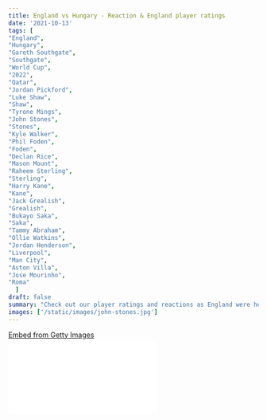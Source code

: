 ```yaml
---
title: England vs Hungary - Reaction & England player ratings
date: '2021-10-13'
tags: [
"England",
"Hungary",
"Gareth Southgate",
"Southgate",
"World Cup",
"2022",
"Qatar",
"Jordan Pickford",
"Luke Shaw",
"Shaw",
"Tyrone Mings",
"John Stones",
"Stones",
"Kyle Walker",
"Phil Foden",
"Foden",
"Declan Rice",
"Mason Mount",
"Raheem Sterling",
"Sterling",
"Harry Kane",
"Kane",
"Jack Grealish",
"Grealish",
"Bukayo Saka",
"Saka",
"Tammy Abraham",
"Ollie Watkins",
"Jordan Henderson",
"Liverpool",
"Man City",
"Aston Villa",
"Jose Mourinho",
"Roma"
  ]
draft: false
summary: "Check out our player ratings and reactions as England were held at the iconic Wembley stadium by Hungary as Gareth Southgate has a lot to ponder upon by the time November edges closer in their race to qualify for the World Cup in Qatar."
images: ['/static/images/john-stones.jpg']
---
```


<div
  className="getty embed image"
  style={{
    backgroundColor: '#fff',
    display: 'inline-block',
    fontFamily: 'Roboto, sans-serif',
    color: '#a7a7a7',
    fontSize: '11px',
    width: '100%',
    maxWidth: '594px',
    float: 'left',
    marginRight: '20px',
    marginBottom: '20px',
  }}
>
  <div style={{ padding: 0, margin: 0, textAlign: 'left' }}>
    <a
      href="http://www.gettyimages.in/detail/1346242029"
      target="_blank"
      style={{
        color: '#a7a7a7',
        textDecoration: 'none',
        fontWeight: 'normal !important',
        border: 'none',
        display: 'inline-block',
      }}
    >
      Embed from Getty Images
    </a>
  </div>
  <div
    style={{
      overflow: 'hidden',
      position: 'relative',
      height: 0,
      padding: '65.99327% 0 0 0',
      width: '100%',
    }}
  >
    <iframe
      src="//embed.gettyimages.com/embed/1346242029?et=SzVNC3_2RDhjbRQ5DSGTYw&tld=in&sig=YmjL_uipgr4ndK62BUO53xpBwe0FlY4Fdx1vFYFWKM4=&caption=false&ver=1"
      scrolling="no"
      frameBorder={0}
      width={594}
      height={392}
      style={{
        display: 'inline-block',
        position: 'absolute',
        top: 0,
        left: 0,
        width: '100%',
        height: '100%',
        margin: 0,
      }}
    />
  </div>
</div>

Hungary keep the 3 Lions at bay as Gareth Southgate and his men were below par at Wembley

**John Stones earned a point for England as he poached the ball into the back of the net as he levelled the score line, but his goal wasn't enough to help his side seal a comeback.**

England began the game with their foot on the gas as they came close to open the scoreline with Luke Shaw, Jack Grealish and Harry Kane in the midst of a few bright chances for England.

However, it was Hungary who took the lead against the run of play as Luke Shaw was penalised for a high boot onto Loic Nego which occurred inside the penalty box.

It was at that time when Roland Sallai took responsibility and slotted it home for the Hungarians as he sent Pickford the wrong way.

That goal resulted in England accelerating towards the opponents in search of an equaliser and that goal came just before half time as Man City's John Stones poked the ball home for the Three Lions as Declan Rice helped it on it's way.

The second half began and it was England who dominated proceedings, but they failed to apply the finishing touch to all the opportunities created through their creative play.

England had a few opportunities to seal the game, but John Stone's header and Raheem Sterling's effort of goal were just wide of the target.

Hungary could've taken home all 3 points when Bukayo Saka lost the ball just outside the penalty box, but Filip Holender got his shot off the wrong way as his effort of goal was a few miles away from the top right corner of the goal.

This statement draw at Wembley means that England will have to wait for another month to confirm their places in the 2022 World Cup in Qatar with Poland lurking in behind like a fox.

<div
  className="getty embed image"
  style={{
    backgroundColor: '#fff',
    display: 'inline-block',
    fontFamily: 'Roboto, sans-serif',
    color: '#a7a7a7',
    fontSize: '11px',
    width: '100%',
    maxWidth: '594px',
    float: 'left',
    marginRight: '20px',
    marginBottom: '20px',
  }}
>
  <div style={{ padding: 0, margin: 0, textAlign: 'left' }}>
    <a
      href="http://www.gettyimages.in/detail/1235845261"
      target="_blank"
      style={{
        color: '#a7a7a7',
        textDecoration: 'none',
        fontWeight: 'normal !important',
        border: 'none',
        display: 'inline-block',
      }}
    >
      Embed from Getty Images
    </a>
  </div>
  <div
    style={{
      overflow: 'hidden',
      position: 'relative',
      height: 0,
      padding: '66.66667% 0 0 0',
      width: '100%',
    }}
  >
    <iframe
      src="//embed.gettyimages.com/embed?assets=1235845261,1346235403,1235844500,1235844936&et=CReRA894RcZMS4Z37G7m0A&tld=in&sig=2-vaKd2cHbjFfnvDIFNcD6PxLVgMO2iGy7JHmrR_YwM=&caption=false&ver=1"
      scrolling="no"
      frameBorder={0}
      width={594}
      height={396}
      style={{
        display: 'inline-block',
        position: 'absolute',
        top: 0,
        left: 0,
        width: '100%',
        height: '100%',
        margin: 0,
      }}
    />
  </div>
</div>

## England player ratings

1.  **Jordan Pickford: 6.5** - Given the fact that Hungary had very little to throw at him, he was fairly at ease in goal apart from one occasion where he had to pick the ball up once from his net after diving the wrong way.

    He was quite disappointed after going the wrong way for that Penalty and rightly so as he would've made England's night much more comfortable.

    Well, Penalties are always a lottery ticket and there's no issue if he didn't get a palm on that one.

2.  **Luke Shaw: 6.5** - You could say that he was unlucky to give away that foul, but as a professional, it's important to be absolutely certain that you're safe before pulling out a foot that high.

    You could also say that he wasn't aware of his surroundings. After all, we're humans!

    He looked to make amends for his error and pushed forward with real drive and intent. He also linked up well with Kane and Grealish in particular.

3.  **Tyrone Mings: 6** - The Aston Villa defender had a decent night at the back as he got the best of Sallai in the air.

    Helped England to keep moving by building out from the back along with Stones.

4.  **John Stones: 9** - He was a step above any other English player out there. He did extremely well in both boxes.

    One proud moment if you're an England fan was that he kept growing in confidence after scoring the equaliser.

    Stones was a key figure to keep England pushing forward as well as keeping things organised at the back.

    He also deserves a lot of credit for trying. He put in the effort. In life, "Effort" is the only thing you can control. Unfortunately, his added efforts on goal were not rewarding which was why we rated him 9, but it was such a positive night for the Man City defender.

    Here are a few stats of the Man City defender:

5.  **Kyle Walker: 6** - The right back had a quiet night at Wembley. He has been struggling to find his groove in the last few weeks.

    He wasn't able to make things work in the attacking half for England. He did get a lot of the ball and kept it moving swiftly as he used his pace to good effect.

6.  **Phil Foden: 7** - He has been versatile for England on the attacking front for the Three Lions as he was deployed as a midfielder.

    His smart movement on and off the ball asked the Hungarian defence a lot of questions. With the ball at his feet, he dictated play well and found gaps in between the Hungary defence.

    He played his part in the equalizing goal as his wicked delivery found its way to John Stones.

7.  **Declan Rice: 6.5** - As ever, the reliable defensive midfielder was the foundation from which England stood and dictated play in midfield with the likes of Mount, Sterling, Grealish and Foden getting a much free role to attack and push forward.

    His passes were square and he did not want to take the added risk of finding a slick pass in between the opposition's set-up.

    He did a bit of dirty work too by sweeping up in midfield.

    Played his part in the equalising goal as the ball ricocheted off him onto the feet of Stones.

8.  **Mason Mount: 5.5** - His display on the field was more towards the defensive side of the game rather than the offensive side.

    It seemed as though the effects of his injury were haunting him as he was unable to cause any attacking threat for the Hungarians to ponder upon.

    He will need a few games to get things up and running for him.

9.  **Raheem Sterling: 5** - If there was one criticism that Sterling has been taking for the last "x" number of years is his lack of finishing and consistency.

    At the Euro's, Sterling was clinical and consistent throughout the tournament.

    Months later, in a crucial game, Sterling had missed his target as he couldn't get his efforts on target. He had multiple opportunities to score goals, but the England international and Man City player couldn't not come up with the goods.

    He is excellent in making runs into the box like Jerry who the opposition (Tom) can't get a hold off.

    However, Sterling isn't as clinical as Jerry is.

10. **Jack Grealish: 6.5** - The only silver lining in England's attacking play was Jack Grealish as he looked like he was out there looking for solutions to break through the opposition's defensive line.

    He interlinked with Luke Shaw down the left-hand side of England's attacking force.

    One of his highlights was the back heel flick to release Shaw was a moment to savour.

    He won the elusive free kick which was later converted by Stones as a goal.

    Sadly and surprisingly, he was the first one to be subbed off by Southgate. We wonder how things would be if he had stayed on. England could've written their name for the World Cup in Qatar.

11. **Harry Kane: 5.5** - It was yet another disappointing night for the Spurs striker as he had a dismal day out on the park by his high standards.

    The only positive outcome of that game for Kane was that he didn't come off injured and he did lay one off the edge of the plate for Sterling.

    His attempts on goal were wayward. He had just 10 touches of the ball in the game (not a stat he would like to have with his name attached to it). The credit has to be given to the Hungarians for keeping him quiet.

    Seems like the events that took place in the summer transfer window between him and Daniel Levy are still causing chaos in his head.

## Substitutes

12. **Bukayo Saka: 5.5** - The game called for a pair of fresh legs and Southgate brought on Bukayo Saka into the frame.

    However, the young starlet was not able to penetrate a lot through the rigid and stubborn Hungarian defence.

    He did run up and down the field to help his teammates and nearly put his own side in jeopardy as the ball was snatched away from him just outside the penalty box. Luckily he wasn't punished.

13. **Jordan Henderson: 5** - The Liverpool midfielder kept things simple in the middle of the park, but couldn't really make his way through the Hungarian set-up.

14. **Tammy Abraham: 3** - The Roma striker wasn't able to get himself into the game as he was a quiet figure in the game.

    Sadly, he was forced off with an injury which will be a slight concern for his club coach, Jose Mourinho.

15. **Ollie Watkins: 4** - He came on for Abraham late on in the game, but he couldn't make any impact. He had one effort on goal.
